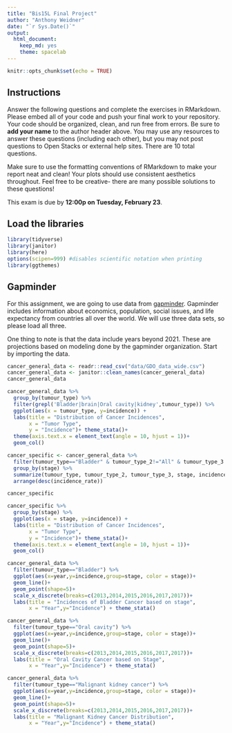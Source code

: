 ```yaml
---
title: "Bis15L Final Project"
author: "Anthony Weidner"
date: "`r Sys.Date()`"
output:
  html_document: 
    keep_md: yes
    theme: spacelab
---
```


```r
knitr::opts_chunk$set(echo = TRUE)
```

## Instructions
Answer the following questions and complete the exercises in RMarkdown. Please embed all of your code and push your final work to your repository. Your code should be organized, clean, and run free from errors. Be sure to **add your name** to the author header above. You may use any resources to answer these questions (including each other), but you may not post questions to Open Stacks or external help sites. There are 10 total questions.  

Make sure to use the formatting conventions of RMarkdown to make your report neat and clean! Your plots should use consistent aesthetics throughout. Feel free to be creative- there are many possible solutions to these questions!  

This exam is due by **12:00p on Tuesday, February 23**.  

## Load the libraries
```r
library(tidyverse)
library(janitor)
library(here)
options(scipen=999) #disables scientific notation when printing
library(ggthemes)
```

## Gapminder
For this assignment, we are going to use data from  [gapminder](https://www.gapminder.org/). Gapminder includes information about economics, population, social issues, and life expectancy from countries all over the world. We will use three data sets, so please load all three.  

One thing to note is that the data include years beyond 2021. These are projections based on modeling done by the gapminder organization. Start by importing the data.
```r
cancer_general_data <- readr::read_csv("data/GDO_data_wide.csv")
cancer_general_data <- janitor::clean_names(cancer_general_data)
cancer_general_data
```

```r
cancer_general_data %>%
  group_by(tumour_type) %>%
  filter(grepl('Bladder|brain|Oral cavity|kidney',tumour_type)) %>%
  ggplot(aes(x = tumour_type, y=incidence)) +
  labs(title = "Distribution of Cancer Incidences",
       x = "Tumor Type",
       y = "Incidence")+ theme_stata()+
  theme(axis.text.x = element_text(angle = 10, hjust = 1))+
  geom_col()

```

```r
cancer_specific <- cancer_general_data %>%
  filter(tumour_type=="Bladder" & tumour_type_2!="All" & tumour_type_3!="All") %>%
  group_by(stage) %>%
  summarize(tumour_type, tumour_type_2, tumour_type_3, stage, incidence, incidence_rate) %>%
  arrange(desc(incidence_rate))

cancer_specific
```

```r
cancer_specific %>%
  group_by(stage) %>%
  ggplot(aes(x = stage, y=incidence)) +
  labs(title = "Distribution of Cancer Incidences",
       x = "Tumor Type",
       y = "Incidence")+ theme_stata()+
  theme(axis.text.x = element_text(angle = 10, hjust = 1))+
  geom_col()

```

```r
cancer_general_data %>%
  filter(tumour_type=="Bladder") %>%
  ggplot(aes(x=year,y=incidence,group=stage, color = stage))+
  geom_line()+
  geom_point(shape=5)+
  scale_x_discrete(breaks=c(2013,2014,2015,2016,2017,2017))+
  labs(title = "Incidences of Bladder Cancer based on stage",
       x = "Year",y="Incidence") + theme_stata()
```

```r
cancer_general_data %>%
  filter(tumour_type=="Oral cavity") %>%
  ggplot(aes(x=year,y=incidence,group=stage, color = stage))+
  geom_line()+
  geom_point(shape=5)+
  scale_x_discrete(breaks=c(2013,2014,2015,2016,2017,2017))+
  labs(title = "Oral Cavity Cancer based on Stage",
       x = "Year",y="Incidence") + theme_stata()
```


```r
cancer_general_data %>%
  filter(tumour_type=="Malignant kidney cancer") %>%
  ggplot(aes(x=year,y=incidence,group=stage, color = stage))+
  geom_line()+
  geom_point(shape=5)+
  scale_x_discrete(breaks=c(2013,2014,2015,2016,2017,2017))+
  labs(title = "Malignant Kidney Cancer Distribution",
       x = "Year",y="Incidence") + theme_stata()
```

